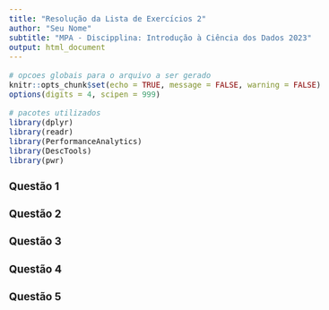 ```yaml
---
title: "Resolução da Lista de Exercícios 2"
author: "Seu Nome"
subtitle: "MPA - Discipplina: Introdução à Ciência dos Dados 2023"
output: html_document
---
```


<style type="text/css">
  body{
  font-size: 12pt;
  text-align: justify
      }
</style>

```r
# opcoes globais para o arquivo a ser gerado
knitr::opts_chunk$set(echo = TRUE, message = FALSE, warning = FALSE)
options(digits = 4, scipen = 999)

# pacotes utilizados
library(dplyr)
library(readr)
library(PerformanceAnalytics)
library(DescTools)
library(pwr)
```



### Questão 1



### Questão 2



### Questão 3



### Questão 4



### Questão 5





